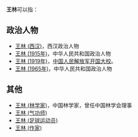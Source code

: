 '''王林'''可以指：
== 政治人物 ==
* [[王林_(西汉)|王林 (西汉)]]，西汉政治人物
* [[王林_(1915年)|王林 (1915年)]]，中华人民共和国政治人物
* [[王林_(1919年)|王林 (1919年)]]，[[中国人民解放军开国大校|中国人民解放军开国大校]]。
* [[王林_(1965年)|王林 (1965年)]]，中华人民共和国政治人物

== 其他 ==
* [[王林_(林学家)|王林 (林学家)]]，中国林学家，曾任中国林学会理事
* [[王林_(气功师)|王林 (气功师)]]
* [[王林_(足球运动员)|王林 (足球运动员)]]
* [[王林_(作家)|王林 (作家)]]

{{Disambig|Cat=二字王姓人名消歧义|lin}}